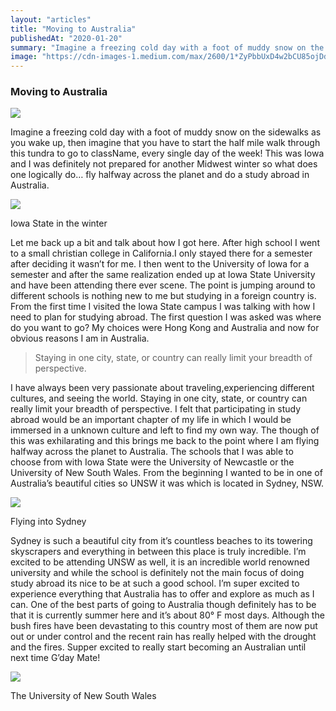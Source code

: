 ```yaml
---
layout: "articles"
title: "Moving to Australia"
publishedAt: "2020-01-20"
summary: "Imagine a freezing cold day with a foot of muddy snow on the sidewalks as you wake up"
image: "https://cdn-images-1.medium.com/max/2600/1*ZyPbbUxD4w2bCU85ojDdgw.jpeg"
---
```


### Moving to Australia

![](https://cdn-images-1.medium.com/max/2600/1*ZyPbbUxD4w2bCU85ojDdgw.jpeg)

Imagine a freezing cold day with a foot of muddy snow on the sidewalks as you
wake up, then imagine that you have to start the half mile walk through this
tundra to go to className, every single day of the week! This was Iowa and I was
definitely not prepared for another Midwest winter so what does one logically
do… fly halfway across the planet and do a study abroad in Australia.

![](https://cdn-images-1.medium.com/max/1600/1*8w2HjqKqBDggkjVimol-tQ.jpeg)

<span className="figcaption_hack">Iowa State in the winter</span>

Let me back up a bit and talk about how I got here. After high school I went to
a small christian college in California.I only stayed there for a semester after
deciding it wasn’t for me. I then went to the University of Iowa for a semester
and after the same realization ended up at Iowa State University and have been
attending there ever scene. The point is jumping around to different schools is
nothing new to me but studying in a foreign country is. From the first time I
visited the Iowa State campus I was talking with how I need to plan for studying
abroad. The first question I was asked was where do you want to go? My choices
were Hong Kong and Australia and now for obvious reasons I am in Australia.

> Staying in one city, state, or country can really limit your breadth of
> perspective.

I have always been very passionate about traveling,experiencing different
cultures, and seeing the world. Staying in one city, state, or country can
really limit your breadth of perspective. I felt that participating in study
abroad would be an important chapter of my life in which I would be immersed in
a unknown culture and left to find my own way. The though of this was
exhilarating and this brings me back to the point where I am flying halfway
across the planet to Australia. The schools that I was able to choose from with
Iowa State were the University of Newcastle or the University of New South
Wales. From the beginning I wanted to be in one of Australia’s beautiful cities
so UNSW it was which is located in Sydney, NSW.

![](https://cdn-images-1.medium.com/max/1600/1*3elWwSB_DfY_fBI6rywdPQ.jpeg)

<span className="figcaption_hack">Flying into Sydney</span>

Sydney is such a beautiful city from it’s countless beaches to its towering
skyscrapers and everything in between this place is truly incredible. I’m
excited to be attending UNSW as well, it is an incredible world renowned
university and while the school is definitely not the main focus of doing study
abroad its nice to be at such a good school. I’m super excited to experience
everything that Australia has to offer and explore as much as I can. One of the
best parts of going to Australia though definitely has to be that it is
currently summer here and it’s about 80° F most days. Although the bush fires
have been devastating to this country most of them are now put out or under
control and the recent rain has really helped with the drought and the fires.
Supper excited to really start becoming an Australian until next time G’day
Mate!

![](https://cdn-images-1.medium.com/max/1600/0*AAWBDIov4l4WCJSA)

<span className="figcaption_hack">The University of New South Wales</span>

